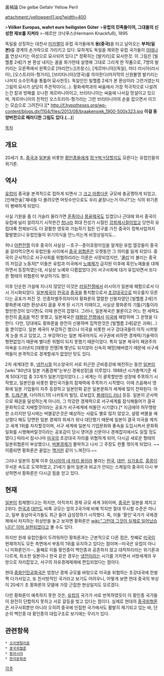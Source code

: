 黃禍論
Die gelbe Gefahr
Yellow Peril

attachment:/yellowperil1.jpg?width=400

>'''Völker Europas, wahrt eure heiligsten Güter'''
>'''유럽의 민족들이여, 그대들의 신성한 재보를 지켜라'''
>-헤르만 크낙푸스(Hermann Knackfuß), 1895

독일을 상징하는 대천사 [[미카엘]]이 유럽 국가들에게 '''용(중국)'''을 타고 날아오는 '''부처(일본)'''를 경계의 손가락으로 가리키고 있다. 묘하게도 독일을 제외한 유럽 국가들이 [[아테나]]를 연상시키는 여성으로 묘사되어 있다.[* 정확히는 [발키리]로 묘사한것. 이 그림은 [빌헬름 2세]가 본 환상 내지는 꿈을 화가한테 설명해 그대로 그리게 한 작품으로, 7명의 발키리는 오른쪽에서 왼쪽으로 [마리안느](프랑스), [게르마니아](독일), 마더 러시아(러시아), [오스트리아-헝가리], [브리타니아](영국)를 의미한다(마지막의 신원불명 발키리는 나머지 소수민족을 통틀어 묘사한듯). 독일인인 빌헬름 2세가 본 환상이라 그런거였는지 그림의 묘사가 상당히 주관적이다(...). 황화세력과의 싸움에서 가장 적극적으로 나설려는건 칼과 방패를 꼬나쥔 게르마니아이고, 브리타니아는 싸움에 나서길 망설이고 있으며, 게르마니아의 친척인 오스트리아-헝가리는 그런 브리타니아의 손을 잡으면서 이끄는 모습으로 그려진다.][* http://f.hypotheses.org/wp-content/blogs.dir/1104/files/2013/08/braakensiek_1900-500x323.jpg '''이걸 동양버전으로 패러디한 그림도 있다.(...)''']

[[목차]]

== 개요 ==
20세기 초, [[중국]]과 [[일본]]을 비롯한 [[황인종]]들에게 [[정ㅋ벅ㅋ]]당할지도 모른다는 유럽인들의 위기론.

== 역사 ==
[[유럽]]이 중국을 본격적으로 접하게 되면서 그 [[크고 아름다운]] 규모에 충공깽하게 되었고, [인해전술|'쟤네들 다 몰려오면 머릿수만으로도 우리 끝장나는거 아냐?']는 식의 위기론이 팽배하게 되었다.

사실 기원을 좀 더 거슬러 올라가면 [[훈족]]이나 [[몽골제국]]도 있겠으나 근대에 와서 중국이 유럽에 널리 알려지기 시작한건 [[청나라]] 최대 전성기 시절인 [[강희제]]시절이었고 당연히 유럽대륙 전체보다도 더 광활한 영토와 가늠하기 힘든 인구를 가진 중국이 정복사업까지 활발했으니 유럽인들이 위기의식을 안느끼는게 비정상일지도...

허나 [[아편전쟁]] 이후 중국이 사실상 --호구--종이호랑이임을 알게된 유럽 열강들이 중국을 갈라먹으면서 유럽인들 사이에서 [[중국 위협론]]은 오랫동안 그 의미를 잃게 되었다. 중국이 군사적으로 서구사회를 위협하리라는 이론은 사장되었지만, '[[쿨리]]'라 불리는 중국의 저임금 노동자[* 이들은 유럽과 미국에서 [[노예제]]가 금지된 이후에 흑인노예들을 대체하면서 등장하였는데, 사실상 노예와 다름없었다.]이 서구사회에 대거 유입되면서 또다른 형태의 위협론이 부상하기도 했다.

이후 단순한 가설에 지나지 않았던 이것은 [[러일전쟁]]에서 러시아가 일본에 패함으로서 다시 가시화되었다. [[일본제국]]이 [[한국]]과 [[중국]]을 통치함으로서 [[초강대국]]으로 떠오를지 모른다는 공포가 퍼진 것. 인종차별주의자이자 황화론의 열렬한 신봉자였던 [빌헬름 2세]가 황화론에 대한 환상내지 꿈을 꾸게 된 시기가 이때이고, 사실상 황화론의 기틀(기틀이라 할만한것이 있다면)도 이때 완전히 잡혔다. 그러나, 일본제국은 물론이고 어느 한 세력도 완전히 [[중국]]을 먹진 못했고, 일본제국은 [[태평양 전쟁]]에서 [[미국]]에 패망하며 그 운명을 다한다.
다만, 당대에도 황화론을 완전히 신봉하며 집착한것은 [빌헬름 2세]같은 괴짜(...)들 뿐이었다. 일본 제국이 부강하긴 했으나 미국을 비롯한 서구 강대국들이 아직 시퍼렇게 눈을 뜨고 있었고, 그 부강하다는 일본 제국마저도 서구권에 비하면 경제력/기술력이 형편없었기 때문에 별다른 위협이 되지 못했기 때문이었다. 특히 일본 제국이 패권주의 야욕을 드러낸지 [태평양 전쟁|채 몇년도 되지않아 신속히 패망]해버렸기 때문에 서구세력들이 본격적으로 경계할새가 없었던 탓도 있다.

2차 세계대전 후, [[냉전]]시절 미소양국이 서로 피곤한 군비증강에 매진하는 동안 [[일본]]이 [wiki:"80년대 일본 거품경제"눈부신 경제성장]을 이루었다. 1988년 시가총액기준 세계 50대기업 중 33개가 일본기업이었다.(...) 세계는 이 괄목할만한 성장에 주목하기 시작했고, 일본인을 비롯한 황인국가들의 잠재력에 주목하기 시작했다. 이때 즈음해서 영화에 일본 기업들이 자주 등장하고 일본만화 같은 일본문화가 세계에 많이 전파된다. 아톰, [[드래곤볼]], 다이하드1의 나카토미 빌딩, 로보캅3, [[블레이드 러너]] 등등. 일본이 군사력으로 패권을 달성하는게 아니라, 그 막강한 경제력으로 서구세계를 잠식해들어가 결국 문화적으로 지배할것이라는 공포가 서구세계에 떠돌던 시기였다.[* 지금에야 허무맹랑한 소리지만 당시에는 버블같은것은 예상하는 사람도 별로 많지 않았고, 설령 버블을 예상했다 해도 당면한 일본 경제의 위세가 워낙 대단했기 때문에 일본이 결국 미국을 제치고 세계 1위를 차지할것이며, 서구 세계에 일본식 기업문화와 풍속을 도입시켜서 문화획일화를 시행해버릴것이라는 공포감이 당시 영어권 신문이나 경제잡지에서도 읽힐 정도였다.] 따라서 잠시나마 [[미국]]의 초강대국 자리를 위협하게 되어, 다시금 새로운 형태의 일본위협론이 부상했으나, [[버블경제]]가 몰락하고 나서 그 주장도 한풀 꺾이게 되었다. ~~이쯤되면 황화론은 끝없는 [[맥거핀]] 같이 느껴진다.~~

그러나 일본의 침체 이후 [[아시아의 네 마리 용]]이라 불리는 [[한국]], [[대만]], [[싱가포르]], [[홍콩]]이 무서운 속도로 도약하였고, 21세기 들어 일본과 비교가 안되는 스케일의 중국이 다시 부상하면서 황화론은 다시금 힘을 얻고 있다.

== 현재 ==
[[일본]]이 침체했다고는 하지만, 아직까지 경제 규모 세계 3위이며, [[중국]]은 일본을 제치고 2위다. [[한국]]과 [[대만]]도 비록 규모는 앞의 2국가에 비해 작지만 절대 무시할 수준은 아니고, 일부 동남아국가들도 최근 들어 급성장하기 시작했다. 즉, 이들 '황인'국가가 국제경제에서 차지하는 위상만을 놓고 보자면 황화론은 [[wiki:"그런데 그것이 실제로 일어났습니다" 이미 실현되었다]]고 볼 수도 있다. 

하지만 원래 유럽인들이 두려워하던 황화론과는 근본적으로 다른 점은, 첫째로 [[미국]]이 현재까지도 모든 측면에서 부동의 1위를 유지하고 있다는 점이며--미국은 유럽이 아니니 미화론인가--, 둘째로 이들 황인종이 백인종과 공존하지 않고 대적하리라는 위기론과 다르게, 최소한 일본이나 한국 같은 경우는 [[냉전]]이라는 시기를 거치면서 서방세계의 우방으로 자리잡았고, 서구의 자유경제체제에 편입되었다는 점이다.

현대 [[중화인민공화국]]은 엄청난 경제 규모를 바탕으로 미국을 위협하는 초강대국에 한발짝 다가서있고, 또 친서방적인 국가라고 보기도 어려우니, 어떻게 보면 현대 중국의 부상이 20세기 초 황화론의 모델에 가장 근접한 현상일지도 모르겠다.

다만 황화론이 예측하지 못한 것은, [[유럽]]의 국가가 서로 반목하였듯이 이 황인종 국가들이 완전히 단합하지 못하고 서로 갈등을 빚고 있다는 점이다. 실제로 현대의 [[중국위협론]]은 서구사회뿐만 아니라 오히려 중국에 인접한 국가에서도 활발히 제기되고 있는 바, 단순히 백인종 대 황인종의 대립구조로 보기에는 무리가 있다. 

== 관련항목 ==
 * [[오리엔탈리즘]]
 * [[중국위협론]]
 * [[동아시아]]
 * [[한자문화권]]


[[각주]]
